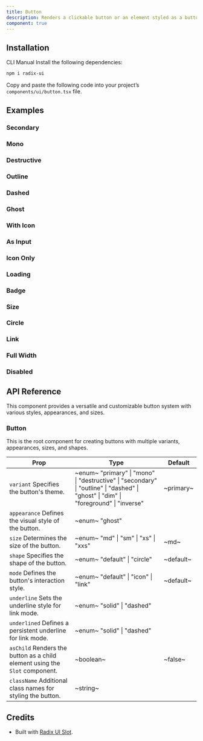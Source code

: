 ```yaml
---
title: Button
description: Renders a clickable button or an element styled as a button
component: true
---
```


<ExamplePreview path="button/default" />

## Installation

<Tabs defaultValue="cli">

<TabsList>
  <TabsTrigger value="cli">CLI</TabsTrigger>
  <TabsTrigger value="manual">Manual</TabsTrigger>
</TabsList>

<TabsContent value="cli">
  <CliCommands name="button" />
</TabsContent>

<TabsContent value="manual">    
<Steps>

<Step>
Install the following dependencies:

```bash
npm i radix-ui
```

</Step>

<Step>

Copy and paste the following code into your project’s `components/ui/button.tsx` file.

<ComponentPreview name="button" />

</Step>

</Steps>

</TabsContent>

</Tabs>

## Examples

### Secondary

<ExamplePreview path="button/secondary" />

### Mono

<ExamplePreview path="button/mono" />

### Destructive

<ExamplePreview path="button/destructive" />

### Outline

<ExamplePreview path="button/outline" />

### Dashed

<ExamplePreview path="button/dashed" />

### Ghost

<ExamplePreview path="button/ghost" />

### With Icon

<ExamplePreview path="button/with-icon" />

### As Input

<ExamplePreview path="button/as-input" />

### Icon Only

<ExamplePreview path="button/icon" />

### Loading

<ExamplePreview path="button/loading" />

### Badge

<ExamplePreview path="button/badge" />

### Size

<ExamplePreview path="button/size" />

### Circle

<ExamplePreview path="button/circle" />

### Link

<ExamplePreview path="button/link" />

### Full Width

<ExamplePreview path="button/full-width" />

### Disabled

<ExamplePreview path="button/disabled" />

## API Reference

This component provides a versatile and customizable button system with various styles, appearances, and sizes.

### Button

This is the root component for creating buttons with multiple variants, appearances, sizes, and shapes.

| **Prop**                                                                                               | **Type**                                                                                                                                                          | **Default** |
| ------------------------------------------------------------------------------------------------------ | ----------------------------------------------------------------------------------------------------------------------------------------------------------------- | ----------- |
| `variant` <PopoverInfo>Specifies the button's theme.</PopoverInfo>                                     | ~enum~ <PopoverInfo> "primary" \| "mono" \| "destructive" \| "secondary" \| "outline" \| "dashed" \| "ghost" \| "dim" \| "foreground" \| "inverse" </PopoverInfo> | ~primary~   |
| `appearance` <PopoverInfo>Defines the visual style of the button.</PopoverInfo>                        | ~enum~ <PopoverInfo> "ghost" </PopoverInfo>                                                                                                                       | <Na/>       |
| `size` <PopoverInfo>Determines the size of the button.</PopoverInfo>                                   | ~enum~ <PopoverInfo> "md" \| "sm" \| "xs" \| "xxs" </PopoverInfo>                                                                                                 | ~md~        |
| `shape` <PopoverInfo>Specifies the shape of the button.</PopoverInfo>                                  | ~enum~ <PopoverInfo> "default" \| "circle" </PopoverInfo>                                                                                                         | ~default~   |
| `mode` <PopoverInfo>Defines the button's interaction style.</PopoverInfo>                              | ~enum~ <PopoverInfo> "default" \| "icon" \| "link" </PopoverInfo>                                                                                                 | ~default~   |
| `underline` <PopoverInfo>Sets the underline style for link mode.</PopoverInfo>                         | ~enum~ <PopoverInfo> "solid" \| "dashed" </PopoverInfo>                                                                                                           | <Na/>       |
| `underlined` <PopoverInfo>Defines a persistent underline for link mode.</PopoverInfo>                  | ~enum~ <PopoverInfo> "solid" \| "dashed" </PopoverInfo>                                                                                                           | <Na/>       |
| `asChild` <PopoverInfo>Renders the button as a child element using the `Slot` component.</PopoverInfo> | ~boolean~                                                                                                                                                         | ~false~     |
| `className` <PopoverInfo>Additional class names for styling the button.</PopoverInfo>                  | ~string~                                                                                                                                                          | <Na/>       |

## Credits

- Built with [Radix UI Slot](https://www.radix-ui.com/primitives/docs/utilities/slot).
